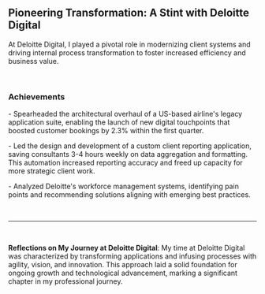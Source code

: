 ## Pioneering Transformation: A Stint with Deloitte Digital

At Deloitte Digital, I played a pivotal role in modernizing client systems and driving internal process transformation to foster increased efficiency and business value.

<br />

### Achievements

<p class="markdown-mt-2">
- Spearheaded the architectural overhaul of a US-based airline's legacy application suite, enabling the launch of new digital touchpoints that boosted customer bookings by 2.3% within the first quarter.
<p class="markdown-mt-2">
<p>
- Led the design and development of a custom client reporting application, saving consultants 3-4 hours weekly on data aggregation and formatting. This automation increased reporting accuracy and freed up capacity for more strategic client work.
</p>
<p>
- Analyzed Deloitte's workforce management systems, identifying pain points and recommending solutions aligning with emerging best practices.
</p>
<br />

---

<br />

**Reflections on My Journey at Deloitte Digital**: My time at Deloitte Digital was characterized by transforming applications and infusing processes with agility, vision, and innovation. This approach laid a solid foundation for ongoing growth and technological advancement, marking a significant chapter in my professional journey.
